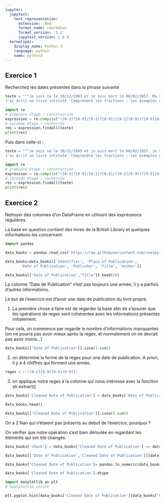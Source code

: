 ```yaml
---
jupyter:
  jupytext:
    text_representation:
      extension: .Rmd
      format_name: rmarkdown
      format_version: '1.2'
      jupytext_version: 1.6.0
  kernelspec:
    display_name: Python 3
    language: python
    name: python3
---
```


## Exercice 1

Recherchez les dates présentes dans la phrase suivante

```python
texte = """Je suis né le 28/12/1903 et je suis mort le 08/02/1957. Ma seconde femme est morte le 10/11/1963. 
J'ai écrit un livre intitulé 'Comprendre les fractions : les exemples en page 12/46/83' """
```

```python
import re
# première étape : construction
expression = re.compile("([0-3]?[0-9]/[0-1]?[0-9]/([0-2][0-9])?[0-9][0-9])")
# seconde étape : recherche
res = expression.findall(texte)
print(res)
```

Puis dans celle-ci : 

```python
texte = """Je suis né le 28/12/1903 et je suis mort le 08/02/1957. Je me suis marié le 8/5/45. 
J'ai écrit un livre intitulé 'Comprendre les fractions : les exemples en page 12/46/83' """
```

```python
import re
# première étape : construction
expression = re.compile("([0-3]?[0-9]/[0-1]?[0-9]/([0-2][0-9])?[0-9][0-9])")
# seconde étape : recherche
res = expression.findall(texte)
print(res)
```

## Exercice 2

Nettoyer des colonnes d'un DataFrame en utilisant des expressions régulières.

La base en question contient des livres de la British Library et quelques informations les concernant. 

```python
import pandas

data_books = pandas.read_csv('https://raw.githubusercontent.com/realpython/python-data-cleaning/master/Datasets/BL-Flickr-Images-Book.csv',sep=',')
```

```python
data_books=data_books[['Identifier', 'Place of Publication',
       'Date of Publication', 'Publisher', 'Title', 'Author']]
```

```python
data_books[['Date of Publication',"Title"]].head(20)
```

La colonne "Date de Publication" n'est pas toujours une année, il y a parfois d'autres informations. 

Le but de l'exercice est d'avoir une date de publication du livre propre.


1) La première chose à faire est de regarder la base afin de s'assurer que les opérations de regex sont cohérentes avec les informations présentes initialement. 

Pour cela, on commence par regarde le nombre d'informations manquantes (on ne pourra pas avoir mieux après la regex, et normalement on ne devrait pas avoir moins...)

```python
data_books[['Date of Publication']].isna().sum()
```

2) on détermine la forme de la regex pour une date de publication. A priori, il y a 4 chiffres qui forment une année.

```python
regex = r'([0-2][0-9][0-9][0-9])'
```

3) on applique notre regex à la colonne qui nous intéresse avec la fonction str.extract()

```python
data_books['Cleaned Date of Publication'] = data_books['Date of Publication'].str.extract(regex,expand=True)
```

```python
data_books.head()
```

```python
data_books[['Cleaned Date of Publication']].isna().sum()
```

On a 2 Nan qui n'étaient pas présents au début de l'exercice, pourquoi ?


On vérifier que notre opération s'est bien déroulée en regardant les éléments qui ont été changés. 

```python
data_books['check'] = data_books['Cleaned Date of Publication'] == data_books['Date of Publication']
```

```python
data_books[['Date of Publication','Cleaned Date of Publication']][data_books['check'].eq(False)]
```

```python
data_books['Cleaned Date of Publication']= pandas.to_numeric(data_books['Cleaned Date of Publication'], downcast='float')
```

```python
data_books['Cleaned Date of Publication'].dtype
```

```python
import matplotlib as plt
# %matplotlib inline

plt.pyplot.hist(data_books['Cleaned Date of Publication'][data_books['Cleaned Date of Publication']>0],bins=20)
```
